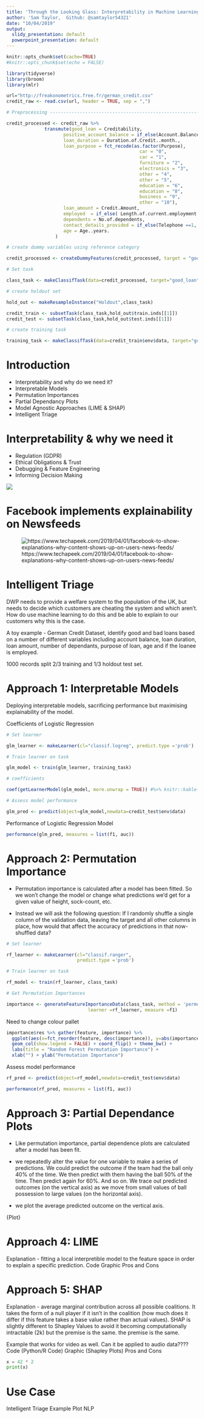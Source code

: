 ```yaml
---
title: 'Through the Looking Glass: Interpretability in Machine Learning'
author: 'Sam Taylor,  Github: @samtaylor54321'
date: "10/04/2019"
output:
  slidy_presentation: default
  powerpoint_presentation: default
---
```


```r
knitr::opts_chunk$set(cache=TRUE)
#knitr::opts_chunk$set(echo = FALSE)

library(tidyverse)
library(broom)
library(mlr)

url="http://freakonometrics.free.fr/german_credit.csv"
credit_raw <- read.csv(url, header = TRUE, sep = ",")

# Preprocessing ---------------------------------------------------------------------

credit_processed <- credit_raw %>% 
              transmute(good_loan = Creditability,
                     positive_account_balance = if_else(Account.Balance ==1,0,1), 
                     loan_duration = Duration.of.Credit..month.,
                     loan_purpose = fct_recode(as.factor(Purpose), 
                                                 car = "0",
                                                 car = "1",
                                                 furniture = "2",
                                                 electronics = "3",
                                                 other = "4",
                                                 other = "5",
                                                 education = "6",
                                                 education = "8",
                                                 business = "9",
                                                 other = "10"),
                     loan_amount = Credit.Amount,
                     employed  = if_else( Length.of.current.employment == 1, 0, 1),
                     dependents = No.of.dependents,
                     contact_details_provided = if_else(Telephone ==1, 0 , 1),
                     age = Age..years.
                  )

# create dummy variables using reference category

credit_processed <- createDummyFeatures(credit_processed, target = "good_loan", method = "reference")

# Set task

class_task <- makeClassifTask(data=credit_processed, target="good_loan")

# create holdout set

hold_out <- makeResampleInstance("Holdout",class_task)

credit_train <- subsetTask(class_task,hold_out$train.inds[[1]]) 
credit_test <- subsetTask(class_task,hold_out$test.inds[[1]])

# create training task

training_task <- makeClassifTask(data=credit_train$env$data, target="good_loan")

```

Introduction 
====================================

- Interpretability and why do we need it? 
- Interpretable Models
- Permutation Importances
- Partial Dependancy Plots
- Model Agnostic Approaches (LIME & SHAP)
- Intelligent Triage

Interpretability & why we need it
====================================
- Regulation (GDPR)
- Ethical Obligations & Trust
- Debugging & Feature Engineering
- Informing Decision Making

![](images/accuracy_tradeoff.png)

Facebook implements explainability on Newsfeeds
====================================

![https://www.techapeek.com/2019/04/01/facebook-to-show-explanations-why-content-shows-up-on-users-news-feeds/](images/facebook.png) 

Intelligent Triage
====================================

DWP needs to provide a welfare system to the population of the UK, but needs to decide which customers are cheating the system and which aren't. How do use machine learning to do this and be able to explain to our customers why this is the case. 

A toy example - German Credit Dataset, identify good and bad loans based on a number of different variables including account balance, loan duration, loan amount, number of dependants, purpose of loan, age and if the loanee is employed. 

1000 records split 2/3 training and 1/3 holdout test set. 

Approach 1: Interpretable Models
====================================

Deploying interpretable models, sacrificing performance but maximising explainability of the model. 

Coefficients of Logistic Regression

```r

# Set learner

glm_learner <- makeLearner(cl="classif.logreg", predict.type ='prob')

# Train learner on task

glm_model <- train(glm_learner, training_task)

# coefficients

coef(getLearnerModel(glm_model, more.unwrap = TRUE)) #%>% knitr::kable()

# Assess model performance

glm_pred <- predict(object=glm_model,newdata=credit_test$env$data)

```

Performance of Logistic Regression Model

```r
performance(glm_pred, measures = list(f1, auc))
```

Approach 2: Permutation Importance
====================================

- Permutation importance is calculated after a model has been fitted. So we won't change the model or change what predictions we'd get for a given value of height, sock-count, etc.

- Instead we will ask the following question: If I randomly shuffle a single column of the validation data, leaving the target and all other columns in place, how would that affect the accuracy of predictions in that now-shuffled data?

```r
# Set learner

rf_learner <- makeLearner(cl="classif.ranger",
                          predict.type ='prob')

# Train learner on task

rf_model <- train(rf_learner, class_task)

# Get Permutation Importances

importance <- generateFeatureImportanceData(class_task, method = 'permutation.importance',
                              learner =rf_learner, measure =f1)
```

Need to change colour pallet

```r
importance$res %>% gather(feature, importance) %>% 
  ggplot(aes(x=fct_reorder(feature, desc(importance)), y=abs(importance),fill =feature)) + 
  geom_col(show.legend = FALSE) + coord_flip() + theme_bw() +
  labs(title = "Random Forest Permutation Importance") +
  xlab("") + ylab("Permutation Importance")
```

Assess model performance

```r
rf_pred <- predict(object=rf_model,newdata=credit_test$env$data)

performance(rf_pred, measures = list(f1, auc))
```

Approach 3: Partial Dependance Plots
====================================

- Like permutation importance, partial dependence plots are calculated after a model has been fit.

- we repeatedly alter the value for one variable to make a series of predictions. We could predict the outcome if the team had the ball only 40% of the time. We then predict with them having the ball 50% of the time. Then predict again for 60%. And so on. We trace out predicted outcomes (on the vertical axis) as we move from small values of ball possession to large values (on the horizontal axis).

-  we plot the average predicted outcome on the vertical axis.

{Plot}

Approach 4: LIME
====================================

Explanation - fitting a local interpretible model to the feature  space in order to 
explain a specific prediction. 
Code
Graphic
Pros and Cons


Approach 5: SHAP 
====================================

Explanation - average marginal contribution across all possible coalitions. It takes the form of a null player if it isn't in the coalition (how much does it differ if this feature takes 
a base value rather than actual values). SHAP is slightly different to Shapley Values to avoid it becoming computationally intractable (2k) but the premise is the same. 
the premise is the same.

Example that works for video as well. Can it be applied to audio data????
Code (Python/R Code)
Graphic (Shapley Plots)
Pros and Cons 

```python
x = 42 * 2
print(x) 
```

Use Case
====================================

Intelligent Triage
Example Plot
NLP

